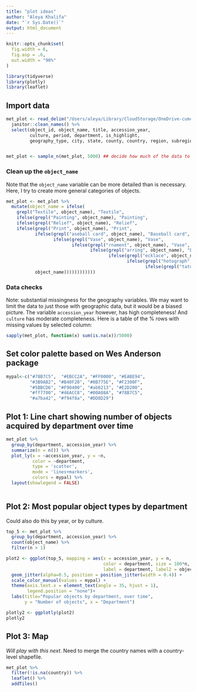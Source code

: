 ```yaml
---
title: "plot ideas"
author: "Aleya Khalifa"
date: "`r Sys.Date()`"
output: html_document
---
```


```r
knitr::opts_chunk$set(
  fig.width = 6,
  fig.asp = .6,
  out.width = "90%"
)

library(tidyverse)
library(plotly)
library(leaflet)
```

## Import data

```r
met_plot <- read_delim("/Users/aleya/Library/CloudStorage/OneDrive-cumc.columbia.edu/Coursework/Data Science I/data/MetObjects.txt") %>%  ## change this to a local call later
  janitor::clean_names() %>%
  select(object_id, object_name, title, accession_year,
         culture, period, department, is_highlight,
         geography_type, city, state, county, country, region, subregion) 


met_plot <- sample_n(met_plot, 5000) ## decide how much of the data to include, if too heavy
```

### Clean up the `object_name`

Note that the `object_name` variable can be more detailed than is necessary. Here, I try to create more general categories of objects.

```r
met_plot <- met_plot %>%
  mutate(object_name = ifelse(
    grepl("Textile", object_name), "Textile",
    ifelse(grepl("Painting", object_name), "Painting",
    ifelse(grepl("Relief", object_name), "Relief",
    ifelse(grepl("Print", object_name), "Print", 
           ifelse(grepl("aseball card", object_name), "Baseball card", 
                  ifelse(grepl("Vase", object_name), "Vase", 
                         ifelse(grepl("rnament", object_name), "Vase", 
                                ifelse(grepl("arring", object_name), "Earring", 
                                       ifelse(grepl("ecklace", object_name), "Necklace", 
                                              ifelse(grepl("hotograph", object_name), "Photograph", 
                                                     ifelse(grepl("tatue", object_name), "Statue", 
           object_name))))))))))))
```

### Data checks

Note: substantial missingness for the geography variables. We may want to limit the data to just those with geographic data, but it would be a biased picture. The variable `accession_year` however, has high completeness! And `culture` has moderate completeness. Here is a table of the % rows with missing values by selected column:

```r
sapply(met_plot, function(x) sum(is.na(x))/5000)
```

## Set color palette based on Wes Anderson package

```r
mypal<-c("#78B7C5",  "#EBCC2A", "#FF0000", "#EABE94", 
         "#3B9AB2", "#B40F20", "#0B775E", "#F2300F", 
         "#5BBCD6", "#F98400", "#ab0213", "#E2D200", 
         "#ff7700", "#46ACC8", "#00A08A", "#78B7C5",
         "#a7ba42", "#f94f8a", "#DD8D29")
```

## Plot 1: Line chart showing number of objects acquired by department over time

```r
met_plot %>%
  group_by(department, accession_year) %>%
  summarize(n = n()) %>%
  plot_ly(x = ~accession_year, y = ~n, 
          color = ~department,  
          type = 'scatter', 
          mode = 'lines+markers', 
          colors = mypal) %>% 
  layout(showlegend = FALSE)
  
```

## Plot 2: Most popular object types by department

Could also do this by year, or by culture. 

```r
top_5 <- met_plot %>%
  group_by(department, accession_year) %>%
  count(object_name) %>%
  filter(n > 1)

plot2 <- ggplot(top_5, mapping = aes(x = accession_year, y = n, 
                                     color = department, size = 100*n,
                                     label = department, label2 = object_name, label3 = n)) + 
  geom_jitter(alpha=0.5, position = position_jitter(width = 0.4)) +
  scale_color_manual(values = mypal) +
  theme(axis.text.x = element_text(angle = 35, hjust = 1),
        legend.position = "none")+
  labs(title="Popular objects by department, over time",
       y = "Number of objects", x = "Department")

plotly2 <- ggplotly(plot2)
plotly2
```

## Plot 3: Map

_Will play with this next_. Need to merge the country names with a country-level shapefile.

```r
met_plot %>% 
  filter(!is.na(country)) %>%
  leaflet() %>%
  addTiles()
```

